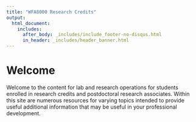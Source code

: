 ```yaml
---
title: "WFA8000 Research Credits"
output: 
  html_document:
    includes:
      after_body: _includes/include_footer-no-disqus.html
      in_header: _includes/header_banner.html 
---
```


<!--
library(knitr)
rmarkdown::render_site("index.Rmd")# build website
rmarkdown::render_site()# build website
-->


# Welcome

Welcome to the content for lab and research operations for
students enrolled in research credits and postdoctoral research
associates. Within this site are numerous resources for varying
topics intended to provide useful additional information that 
may be useful in your professional development.

